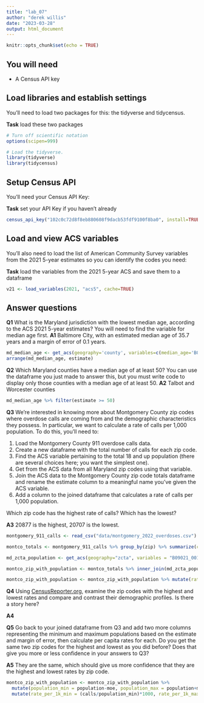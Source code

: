 ```yaml
---
title: "lab_07"
author: "derek willis"
date: "2023-03-28"
output: html_document
---
```


```r
knitr::opts_chunk$set(echo = TRUE)
```

## You will need

-   A Census API key

## Load libraries and establish settings

You'll need to load two packages for this: the tidyverse and tidycensus.

**Task** load these two packages

```r
# Turn off scientific notation
options(scipen=999)

# Load the tidyverse.
library(tidyverse)
library(tidycensus)
```

## Setup Census API

You'll need your Census API Key:

**Task** set your API Key if you haven't already

```r
census_api_key("102c0c72d8f8eb880608f9dacb53fdf9100f8ba0", install=TRUE)
```

## Load and view ACS variables

You'll also need to load the list of American Community Survey variables from the 2021 5-year estimates so you can identify the codes you need:

**Task** load the variables from the 2021 5-year ACS and save them to a dataframe

```r
v21 <- load_variables(2021, "acs5", cache=TRUE)
```

## Answer questions

**Q1** What is the Maryland jurisdiction with the lowest median age, according to the ACS 2021 5-year estimates? You will need to find the variable for median age first. 
**A1** Baltimore City, with an estimated median age of 35.7 years and a margin of error of 0.1 years.

```r
md_median_age <- get_acs(geography='county', variables=c(median_age='B01002_001'), state='MD', year=2021)
arrange(md_median_age, estimate)
```

**Q2** Which Maryland counties have a median age of at least 50? You can use the dataframe you just made to answer this, but you must write code to display only those counties with a median age of at least 50. 
**A2** Talbot and Worcester counties

```r
md_median_age %>% filter(estimate >= 50)
```

**Q3** We're interested in knowing more about Montgomery County zip codes where overdose calls are coming from and the demographic characteristics they possess. In particular, we want to calculate a rate of calls per 1,000 population. To do this, you'll need to:

1. Load the Montgomery County 911 overdose calls data.
2. Create a new dataframe with the total number of calls for each zip code.
2. Find the ACS variable pertaining to the total 18 and up population (there are several choices here; you want the simplest one).
3. Get from the ACS data from all Maryland zip codes using that variable.
4. Join the ACS data to the Montgomery County zip code totals dataframe and rename the estimate column to a meaningful name you've given the ACS variable.
5. Add a column to the joined dataframe that calculates a rate of calls per 1,000 population.

Which zip code has the highest rate of calls? Which has the lowest?

**A3** 20877 is the highest, 20707 is the lowest.

```r
montgomery_911_calls <- read_csv("data/montgomery_2022_overdoses.csv") %>% mutate(zip = as.character(zip))

montco_totals <- montgomery_911_calls %>% group_by(zip) %>% summarize(calls = n()) %>% arrange(desc(calls))

md_zcta_population <- get_acs(geography="zcta", variables = "B09021_001", state='MD', year=2019)

montco_zip_with_population <- montco_totals %>% inner_join(md_zcta_population, by=c('zip' = 'GEOID')) %>% rename(population = estimate)

montco_zip_with_population <- montco_zip_with_population %>% mutate(rate_per_1k = (calls/population)*1000) %>% arrange(desc(rate_per_1k))
```

**Q4** Using [CensusReporter.org](https://censusreporter.org/), examine the zip codes with the highest and lowest rates and compare and contrast their demographic profiles. Is there a story here?

**A4** 

**Q5** Go back to your joined dataframe from Q3 and add two more columns representing the minimum and maximum populations based on the estimate and margin of error, then calculate per capita rates for each. Do you get the same two zip codes for the highest and lowest as you did before? Does that give you more or less confidence in your answers to Q3?

**A5** They are the same, which should give us more confidence that they are the highest and lowest rates by zip code.

```r
montco_zip_with_population <- montco_zip_with_population %>% 
  mutate(population_min = population-moe, population_max = population+moe) %>% 
  mutate(rate_per_1k_min = (calls/population_min)*1000, rate_per_1k_max = (calls/population_max)*1000)
```

